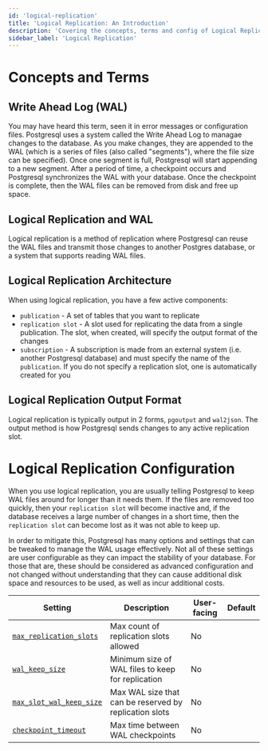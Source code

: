 ```yaml
---
id: 'logical-replication'
title: 'Logical Replication: An Introduction'
description: 'Covering the concepts, terms and config of Logical Replication'
sidebar_label: 'Logical Replication'
---
```


# Concepts and Terms

## Write Ahead Log (WAL)

You may have heard this term, seen it in error messages or configuration files. Postgresql uses a system called the Write Ahead Log to managae changes to the database. As you make changes, they are appended to the WAL (which is a series of files (also called "segments"), where the file size can be specified). Once one segment is full, Postgresql will start appending to a new segment. After a period of time, a checkpoint occurs and Postgresql synchronizes the WAL with your database. Once the checkpoint is complete, then the WAL files can be removed from disk and free up space.

## Logical Replication and WAL

Logical replication is a method of replication where Postgresql can reuse the WAL files and transmit those changes to another Postgres database, or a system that supports reading WAL files.

## Logical Replication Architecture

When using logical replication, you have a few active components:

- `publication` - A set of tables that you want to replicate
- `replication slot` - A slot used for replicating the data from a single publication. The slot, when created, will specify the output format of the changes
- `subscription` - A subscription is made from an external system (i.e. another Postgresql database) and must specify the name of the `publication`. If you do not specify a replication slot, one is automatically created for you

## Logical Replication Output Format

Logical replication is typically output in 2 forms, `pgoutput` and `wal2json`. The output method is how Postgresql sends changes to any active replication slot.

# Logical Replication Configuration

When you use logical replication, you are usually telling Postgresql to keep WAL files around for longer than it needs them. If the files are removed too quickly, then your `replication slot` will become inactive and, if the database receives a large number of changes in a short time, then the `replication slot` can become lost as it was not able to keep up.

In order to mitigate this, Postgresql has many options and settings that can be tweaked to manage the WAL usage effectively. Not all of these settings are user configurable as they can impact the stability of your database. For those that are, these should be considered as advanced configuration and not changed without understanding that they can cause additional disk space and resources to be used, as well as incur additional costs.

| Setting                                                                                | Description                                       | User-facing | Default |
| -------------------------------------------------------------------------------------- | ------------------------------------------------- | ----------- | ------- |
| [`max_replication_slots`](https://postgresqlco.nf/doc/en/param/max_replication_slots/) | Max count of replication slots allowed            |    No         |         |
| [`wal_keep_size`](https://postgresqlco.nf/doc/en/param/wal_keep_size/)                 | Minimum size of WAL files to keep for replication |    No        |         |
| [`max_slot_wal_keep_size`](https://postgresqlco.nf/doc/en/param/max_slot_wal_keep_size/)                                                               | Max WAL size that can be reserved by replication slots                                                  | No            |         |
| [`checkpoint_timeout`](https://postgresqlco.nf/doc/en/param/checkpoint_timeout/)       | Max time between WAL checkpoints                  |  No           |         |
